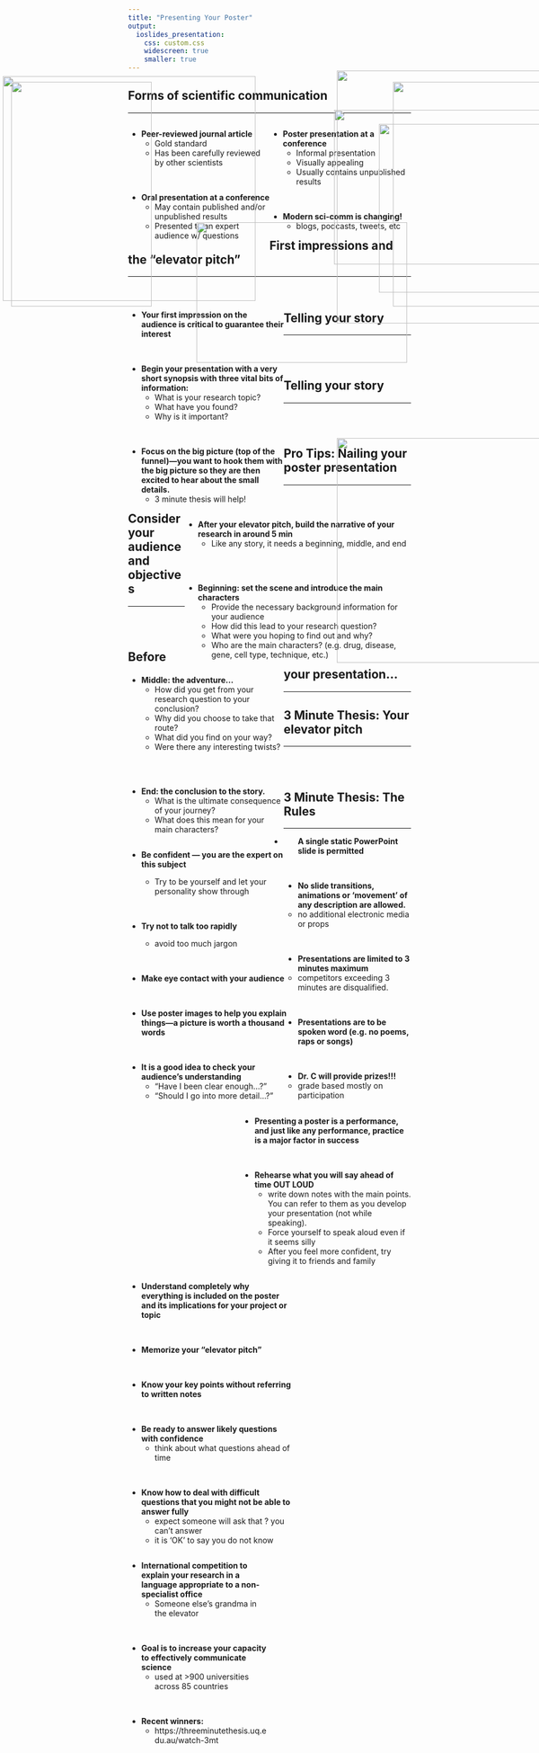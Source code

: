 ```yaml
---
title: "Presenting Your Poster"
output: 
  ioslides_presentation:
    css: custom.css
    widescreen: true
    smaller: true
---
```


## Forms of scientific communication
<hr>

<div style="float: left; width: 50%;">

* **Peer-reviewed journal article**
    + Gold standard
    + Has been carefully reviewed by other scientists

<br/>

* **Oral presentation at a conference**
    + May contain published and/or unpublished results
    + Presented to an expert audience w/ questions

</div>

<div style="float: right; width: 50%;">

* **Poster presentation at a conference**
    + Informal presentation
    + Visually appealing
    + Usually contains unpublished results
    
<br/>

* **Modern sci-comm is changing!**
    + blogs, podcasts, tweets, etc

</div>

<IMG STYLE="position:absolute; TOP:450px; LEFT:350px; WIDTH:375px; HEIGHT:250px" SRC="images/scicom.jpeg">

## First impressions and the “elevator pitch”
<hr>
<br/>

<div style="float: left; width: 55%;">

* **Your first impression on the audience is critical to guarantee their interest**

<br/>


* **Begin your presentation with a very short synopsis with three vital bits of information:**
    + What is your research topic?
    + What have you found?
    + Why is it important?

<br/>

* **Focus on the big picture (top of the funnel)—you want to hook them with the big picture so they are then excited to hear about the small details.**
    + 3 minute thesis will help!

</div>

<IMG STYLE="position:absolute; TOP:250px; LEFT:595px; WIDTH:475px; HEIGHT:275px" SRC="images/elevator.jpg">

## Telling your story
<hr>
<br/>
<br/>

<div style="float: right; width: 80%;">

* **After your elevator pitch, build the narrative of your research in around 5 min**
    + Like any story, it needs a beginning, middle, and end

<br/>
<br/>

* **Beginning:  set the scene and introduce the main characters**
    + Provide the necessary background information for your audience
    + How did this lead to your research question?
    + What were you hoping to find out and why?
    + Who are the main characters? (e.g. drug, disease, gene, cell type, technique, etc.)

</div>


<IMG STYLE="position:absolute; TOP:200px; LEFT:20px; WIDTH:250px; HEIGHT:400px" SRC="images/upon.png">

## Telling your story
<hr>
<br/>
<br/>

<div style="float: left; width: 55%;">

* **Middle: the adventure…**
    + How did you get from your research question to your conclusion?
    + Why did you choose to take that route?
    + What did you find on your way?
    + Were there any interesting twists?

<br/>
<br/>

* **End: the conclusion to the story.**
    + What is the ultimate consequence of your journey?
    + What does this mean for your main characters?

</div>

<IMG STYLE="position:absolute; TOP:200x; LEFT:600px; WIDTH:500px; HEIGHT:400px" SRC="images/adventure.jpg">

## Pro Tips: Nailing your poster presentation
<hr>

<div style="float: left; width: 60%;">

* **Be confident — you are the expert on this subject**
    + Try to be yourself and let your personality show through
    
    <br/>
    
* **Try not to talk too rapidly**
    + avoid too much jargon
    
<br/>

* **Make eye contact with your audience**

<br/>

* **Use poster images to help you explain things—a picture is worth a thousand words**

<br/>

* **It is a good idea to check your audience’s understanding**
    + “Have I been clear enough…?” 
    + “Should I go into more detail…?”
</div>

<IMG STYLE="position:absolute; TOP:200px; LEFT:700px; WIDTH:350px; HEIGHT:400px" SRC="images/posterpresent.jpg">

## Consider your audience and objectives
<hr>
<br/>
<br/>

<div style="float: right; width: 60%;">

* **Presenting a poster is a performance, and just like any performance, practice is a major factor in success**

<br/>

* **Rehearse what you will say ahead of time OUT LOUD**
    + write down notes with the main points.  You can refer to them as you develop your presentation (not while speaking).
    + Force yourself to speak aloud even if it seems silly
    + After you feel more confident, try giving it to friends and family

</div>

<IMG STYLE="position:absolute; TOP:190px; LEFT:5px; WIDTH:450px; HEIGHT:400px" SRC="images/practive.jpg">

## Before your presentation…
<hr>

<div style="float: left; width: 58%;">

* **Understand completely why everything is included on the poster and its implications for your project or topic**

<br/>

* **Memorize your “elevator pitch”**

<br/>

* **Know your key points without referring to written notes**

<br/>

* **Be ready to answer likely questions with confidence**
    + think about what questions ahead of time
    
<br/>

* **Know how to deal with difficult questions that you might not be able to answer fully**
    + expect someone will ask that ? you can't answer
    + it is 'OK' to say you do not know


</div>

<IMG STYLE="position:absolute; TOP:275px; LEFT:675px; WIDTH:300px; HEIGHT:300px" SRC="images/tough.jpg">

## 3 Minute Thesis: Your elevator pitch
<hr>
<br/>
<br/>

<div style="float: left; width: 50%;">


* **International competition to explain your research in a language appropriate to a non-specialist office**
    + Someone else's grandma in the elevator

<br/>

* **Goal is to increase your capacity to effectively communicate science**
    + used at >900 universities across 85 countries  
    
<br/>

* **Recent winners:**
    + https://threeminutethesis.uq.edu.au/watch-3mt
  
</div>

<IMG STYLE="position:absolute; TOP:180px; LEFT:600px; WIDTH:450px; HEIGHT:450px" SRC="images/3MT_simple_logo.png">

## 3 Minute Thesis: The Rules
<hr>

* **A single static PowerPoint slide is permitted**

<br/>

* **No slide transitions, animations or 'movement' of any description are allowed.**
    + no additional electronic media or props

<br/>

* **Presentations are limited to 3 minutes maximum**
    + competitors exceeding 3 minutes are disqualified.

<br/>

* **Presentations are to be spoken word (e.g. no poems, raps or songs)**

<br/>

* **Dr. C will provide prizes!!!**
    + grade based mostly on participation 


<!-- ## Dr. C in the HOT SEAT! -->
<!-- <hr> -->

<!-- <IMG STYLE="position:absolute; TOP:225px; LEFT:75px; WIDTH:350px; HEIGHT:350px" SRC="images/hotseat.jpg"> -->

<!-- <IMG STYLE="position:absolute; TOP:250px; LEFT:425px; WIDTH:500px; HEIGHT:300px" SRC="images/hotseat2.png"> -->

<!-- ## -->

<!-- <IMG STYLE="position:absolute; TOP:50px; LEFT:100px; WIDTH:900px; HEIGHT:600px" SRC="images/3mt.png"> -->
